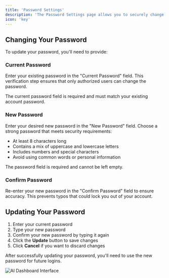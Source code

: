 ```yaml
---
title: 'Password Settings'
description: 'The Password Settings page allows you to securely change your account password. This feature helps maintain account security by enabling regular password updates.'
icon: 'key'
---
```

## Changing Your Password

To update your password, you'll need to provide:

### Current Password
Enter your existing password in the "Current Password" field. This verification step ensures that only authorized users can change the password.

<Note>
The current password field is required and must match your existing account password.
</Note>

### New Password
Enter your desired new password in the "New Password" field. Choose a strong password that meets security requirements:

- At least 8 characters long
- Contains a mix of uppercase and lowercase letters
- Includes numbers and special characters
- Avoid using common words or personal information

<Warning>
The password field is required and cannot be left empty.
</Warning>

### Confirm Password
Re-enter your new password in the "Confirm Password" field to ensure accuracy. This prevents typos that could lock you out of your account.

## Updating Your Password

1. Enter your current password
2. Type your new password
3. Confirm your new password by typing it again
4. Click the **Update** button to save changes
5. Click **Cancel** if you want to discard changes

<Tip>
After successfully updating your password, you'll need to use the new password for future logins.
</Tip>

![AI Dashboard Interface](/images/settings/password-settings/password.png)

